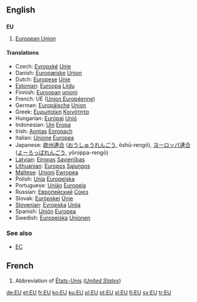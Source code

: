 {{see|eu|Eu}}

==English==

==={{initialism}}===
'''EU'''

#{{economics}} [[European Union]]

====Translations====
*Czech: [[Evropské]] [[Unie]]
*Danish: [[Europæiske]] [[Union]]
*Dutch: [[Europese]] [[Unie]]
*[[Estonian]]: [[Euroopa]] [[Liidu]]
*Finnish: [[Euroopan]] [[unioni]]
*French: UE ([[Union Européenne]])
*German: [[Europäische]] [[Union]]
*Greek: [[Ευρωπαϊκη]] [[Κοινότητα]]
*Hungarian: [[Európai]] [[Unió]]
*Indonesian: [[Uni]] [[Eropa]]
*Irish: [[Aontas]] [[Eoropach]]
*Italian: [[Unione]] [[Europea]]
*Japanese: [[欧州]][[連合]] ([[おうしゅう]][[れんごう]], ōshū-rengō), [[ヨーロッパ]][[連合]] ([[よーろっぱ]][[れんごう]], yōroppa-rengō)
*[[Latvian]]: [[Eiropas]] [[Savienības]]
*[[Lithuanian]]: [[Europos]] [[Sąjungos]]
*[[Maltese]]: [[Unjoni]] [[Ewropea]]
*Polish: [[Unia]] [[Europejska]]
*Portuguese: [[União]] [[Europeia]]
*Russian: [[Европейский]] [[Союз]]
*Slovak: [[Európskej]] [[Únie]]
*[[Slovenian]]: [[Evropska]] [[Unija]]
*Spanish: [[Unión]] [[Europea]]
*Swedish: [[Europeiska]] [[Unionen]]

===See also===
*[[EC]]

==French==

#Abbreviation of [[États-Unis]] (''[[United States]]'')

[[de:EU]]
[[et:EU]]
[[fr:EU]]
[[ko:EU]]
[[ku:EU]]
[[pl:EU]]
[[pt:EU]]
[[sl:EU]]
[[fi:EU]]
[[sv:EU]]
[[tr:EU]]
